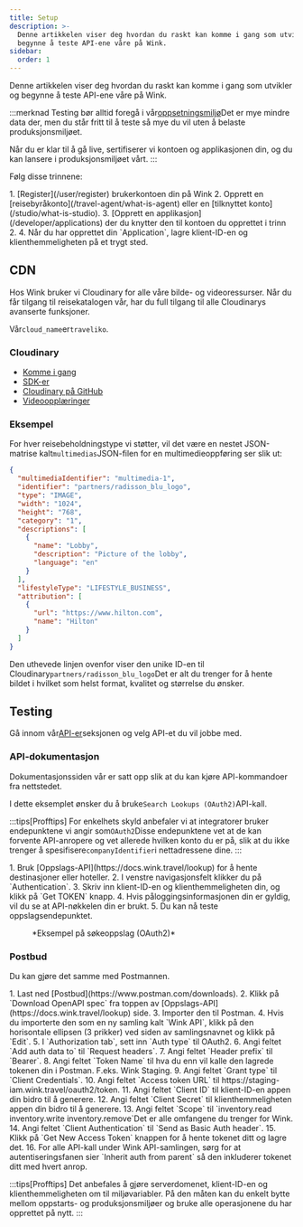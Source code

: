 ```yaml
---
title: Setup
description: >-
  Denne artikkelen viser deg hvordan du raskt kan komme i gang som utvikler og
  begynne å teste API-ene våre på Wink.
sidebar:
  order: 1
---
```


Denne artikkelen viser deg hvordan du raskt kan komme i gang som utvikler og begynne å teste API-ene våre på Wink.

:::merknad
Testing bør alltid foregå i vår[oppsetningsmiljø](/getting-started/environments)Det er mye mindre data der, men du står fritt til å teste så mye du vil uten å belaste produksjonsmiljøet.

Når du er klar til å gå live, sertifiserer vi kontoen og applikasjonen din, og du kan lansere i produksjonsmiljøet vårt.
:::

Følg disse trinnene:

<Steps>
  1. [Register](/user/register) brukerkontoen din på Wink
  2. Opprett en [reisebyråkonto](/travel-agent/what-is-agent) eller en [tilknyttet konto](/studio/what-is-studio).
  3. [Opprett en applikasjon](/developer/applications) der du knytter den til kontoen du opprettet i trinn 2.
  4. Når du har opprettet din `Application`, lagre klient-ID-en og klienthemmeligheten på et trygt sted.
</Steps>


## CDN

Hos Wink bruker vi Cloudinary for alle våre bilde- og videoressurser. Når du får tilgang til reisekatalogen vår, har du full tilgang til alle Cloudinarys avanserte funksjoner.

Vår`cloud_name`er`traveliko`.

### Cloudinary

* [Komme i gang](https://cloudinary.com/documentation/dev_kickstart)
* [SDK-er](https://cloudinary.com/documentation/cloudinary_sdks)
* [Cloudinary på GitHub](https://github.com/cloudinary)
* [Videoopplæringer](https://cloudinary.com/documentation/cloudinary_sdks_tutorials)

### Eksempel

For hver reisebeholdningstype vi støtter, vil det være en nestet JSON-matrise kalt`multimedias`JSON-filen for en multimedieoppføring ser slik ut:

```json {3}
{
  "multimediaIdentifier": "multimedia-1",
  "identifier": "partners/radisson_blu_logo",
  "type": "IMAGE",
  "width": "1024",
  "height": "768",
  "category": "1",
  "descriptions": [
    {
      "name": "Lobby",
      "description": "Picture of the lobby",
      "language": "en"
    }
  ],
  "lifestyleType": "LIFESTYLE_BUSINESS",
  "attribution": [
    {
      "url": "https://www.hilton.com",
      "name": "Hilton"
    }
  ]
}
```

Den uthevede linjen ovenfor viser den unike ID-en til Cloudinary`partners/radisson_blu_logo`Det er alt du trenger for å hente bildet i hvilket som helst format, kvalitet og størrelse du ønsker.

## Testing

Gå innom vår[API-er](/developer/apis)seksjonen og velg API-et du vil jobbe med.

### API-dokumentasjon

Dokumentasjonssiden vår er satt opp slik at du kan kjøre API-kommandoer fra nettstedet.

I dette eksemplet ønsker du å bruke`Search Lookups (OAuth2)`API-kall.

:::tips\[Profftips]
For enkelhets skyld anbefaler vi at integratorer bruker endepunktene vi angir som`OAuth2`Disse endepunktene vet at de kan forvente API-anropere og vet allerede hvilken konto du er på, slik at du ikke trenger å spesifisere`companyIdentifier`i nettadressene dine.
:::

<Steps>
  1. Bruk [Oppslags-API](https://docs.wink.travel/lookup) for å hente destinasjoner eller hoteller.
  2. I venstre navigasjonsfelt klikker du på `Authentication`.
  3. Skriv inn klient-ID-en og klienthemmeligheten din, og klikk på `Get TOKEN` knapp.
  4. Hvis påloggingsinformasjonen din er gyldig, vil du se at API-nøkkelen din er brukt.
  5. Du kan nå teste oppslagsendepunktet.
</Steps>


<figure>
  <CloudinaryImage width="700" height="265" resize="scale" quality="best" alt="Oppslags-API-endepunkt" src="academy/lookup-api-call" errorImage="noimage_opaque_nyrtl0.png" />

  <figcaption>*Eksempel på søkeoppslag (OAuth2)*</figcaption>
</figure>


### Postbud

Du kan gjøre det samme med Postmannen.

<Steps>
  1. Last ned [Postbud](https://www.postman.com/downloads).
  2. Klikk på `Download OpenAPI spec` fra toppen av [Oppslags-API](https://docs.wink.travel/lookup) side.
  3. Importer den til Postman.
  4. Hvis du importerte den som en ny samling kalt `Wink API`, klikk på den horisontale ellipsen (3 prikker) ved siden av samlingsnavnet og klikk på `Edit`.
  5. I `Authorization tab`, sett inn `Auth type` til OAuth2.
  6. Angi feltet `Add auth data to` til `Request headers`.
  7. Angi feltet `Header prefix` til `Bearer`.
  8. Angi feltet `Token Name` til hva du enn vil kalle den lagrede tokenen din i Postman. F.eks. Wink Staging.
  9. Angi feltet `Grant type` til `Client Credentials`.
  10. Angi feltet `Access token URL` til https://staging-iam.wink.travel/oauth2/token.
  11. Angi feltet `Client ID` til klient-ID-en appen din bidro til å generere.
  12. Angi feltet `Client Secret` til klienthemmeligheten appen din bidro til å generere.
  13. Angi feltet `Scope` til `inventory.read inventory.write inventory.remove`Det er alle omfangene du trenger for Wink.
  14. Angi feltet `Client Authentication` til `Send as Basic Auth header`.
  15. Klikk på `Get New Access Token` knappen for å hente tokenet ditt og lagre det.
  16. For alle API-kall under Wink API-samlingen, sørg for at autentiseringsfanen sier `Inherit auth from parent` så den inkluderer tokenet ditt med hvert anrop.
</Steps>


:::tips\[Profftips]
Det anbefales å gjøre serverdomenet, klient-ID-en og klienthemmeligheten om til miljøvariabler. På den måten kan du enkelt bytte mellom oppstarts- og produksjonsmiljøer og bruke alle operasjonene du har opprettet på nytt.
:::


